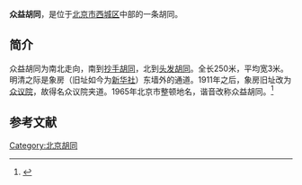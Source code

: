 {{Coord|39.9017669|116.3721201|type:landmark_region:CN-11_source:GoogleMaps|display=title}}
'''众益胡同'''，是位于[[北京市|北京市]][[西城区|西城区]]中部的一条胡同。

==简介==
众益胡同为南北走向，南到[[抄手胡同|抄手胡同]]，北到[[头发胡同|头发胡同]]。全长250米，平均宽3米。明清之际是象房（旧址如今为[[新华社|新华社]]）东墙外的通道。1911年之后，象房旧址改为[[北京国会旧址|众议院]]，故得名众议院夹道。1965年北京市整顿地名，谐音改称众益胡同。<ref>{{Cite web |url=http://www.bjdclib.com/subdb/laneculture/lane/200907/t20090702_3965.html |title=众益胡同，东华流韵，2009-07-02 |accessdate=2015-03-08 |archive-date=2015-09-23 |archive-url=https://web.archive.org/web/20150923212111/http://www.bjdclib.com/subdb/laneculture/lane/200907/t20090702_3965.html |dead-url=no }}</ref>

==参考文献==
{{reflist}}

[[Category:北京胡同|Category:北京胡同]]